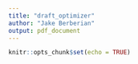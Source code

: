 ```yaml
---
title: "draft_optimizer"
author: "Jake Berberian"
output: pdf_document
---
```


```r
knitr::opts_chunk$set(echo = TRUE)
```

